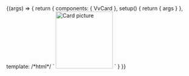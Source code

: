 

<Meta title="Components/VvCard/Slots" component={VvCard} />

<Canvas>
	<Story name="Slots">
		{(args) => {
			return {
				components: { VvCard },
				setup() {
					return {
						args
					}
				},
				template:
					/*html*/
					`
					<vv-card v-bind="args" class="absolute inset-32">
						<template #header>
							Header
						</template>
						<picture>
							<img class="vv-card__picture aspect-photo" src="https://source.unsplash.com/featured/300×300/?ocean" alt="Card picture" style="height: 150px"/>
						</picture>
						<template #content>
							Prova
						</template>
						<template #footer>
							<div class="flex items-center">
								<span>Lorem ipsum dolor</span>
								<button class="vv-button vv-button--action-quiet ml-auto" type="button">
									<svg xmlns="http://www.w3.org/2000/svg" xmlns:xlink="http://www.w3.org/1999/xlink" aria-hidden="true" role="img" class="iconify iconify--akar-icons" width="1em" height="1em" preserveAspectRatio="xMidYMid meet" viewBox="0 0 24 24" data-icon="akar-icons:heart"><path fill="none" stroke="currentColor" stroke-linecap="round" stroke-linejoin="round" stroke-width="2" d="M7 3C4.239 3 2 5.216 2 7.95c0 2.207.875 7.445 9.488 12.74a.985.985 0 0 0 1.024 0C21.125 15.395 22 10.157 22 7.95C22 5.216 19.761 3 17 3s-5 3-5 3s-2.239-3-5-3Z"></path></svg>
								</button>
							</div>
						</template>
					</vv-card>
					`
			}
		}}
	</Story>
</Canvas>
